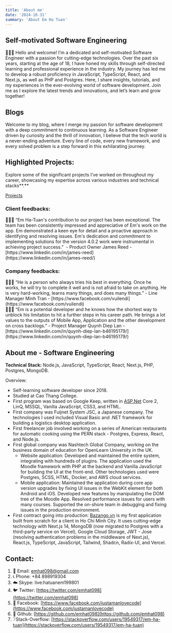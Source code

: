 ```yaml
---
title: 'About me'
date: '2024-10-31'
summary: 'About Em Ha Tuan'
---
```


## Self-motivated Software Engineering

<aside>
👨🏻‍💻 Hello and welcome! I’m a dedicated and self-motivated Software Engineer with a passion for cutting-edge technologies. Over the past six years, starting at the age of 18, I have honed my skills through self-directed learning and professional experience in the industry. My journey has led me to develop a robust proficiency in JavaScript, TypeScript, React, and Next.js, as well as PHP and Postgres. Here, I share insights, tutorials, and my experiences in the ever-evolving world of software development. Join me as I explore the latest trends and innovations, and let’s learn and grow together!

</aside>

## Blogs

Welcome to my blog, where I merge my passion for software development with a deep commitment to continuous learning. As a Software Engineer driven by curiosity and the thrill of innovation, I believe that the tech world is a never-ending adventure. Every line of code, every new framework, and every solved problem is a step forward in this exhilarating journey.

## **Highlighted Projects:**

Explore some of the significant projects I’ve worked on throughout my career, showcasing my expertise across various industries and technical stacks**.**

[Projects](Insights%20by%20Em%20Ha%20Tuan%20d6639276ae29471786c819c7e4de0518/Projects%209049d30d9d5a4b45b08b63ae13e97253.csv)

### Client feedbacks:

<aside>
👨🏻‍💻 “Em Ha-Tuan's contribution to our project has been exceptional. The team has been consistently impressed and appreciative of Em's work on the app. Em demonstrated a keen eye for detail and a proactive approach in identifying and resolving issues. Em's dedication and commitment to implementing solutions for the version 4.0.2 work were instrumental in achieving project success.”  - Product Owner James Reed - [https://www.linkedin.com/in/james-reed](https://www.linkedin.com/in/james-reed/)

</aside>

### Company feedbacks:

<aside>
👨🏻‍💻 “He is a person who always tries his best in everything. Once he works, he will try to complete it well and is not afraid to take on anything. He is very hard-working, learns many things, and does many things.” - Line Manager Minh Tran - [https://www.facebook.com/vuilendi](https://www.facebook.com/vuilendi)

</aside>

<aside>
👨🏻‍💻 “Em is a potential developer and he knows how the shortest way to unblock his limitation to hit a further steps in his career path. He brings a lot values to the outputs of Mobile App, Application and the other development on cross backlogs.” - Project Manager Quynh Diep Lan - [https://www.linkedin.com/in/quynh-diep-lan-b46195179/](https://www.linkedin.com/in/quynh-diep-lan-b46195179/)

</aside>

## About me - **Software Engineering**

**Technical Stack:** Node.js, JavaScript, TypeScript, React, Next.js, PHP, Postgres, MongoDB.

Overview:

- Self-learning software developer since 2018.
- Studied at Cao Thang College.
- First program was based on Google Keep, written in [ASP.Net](http://asp.net/) Core 2, LinQ, MSSQL, Vanilla JavaScript, CSS3, and HTML.
- First company was Fuijnet System JSC, a Japanese company. The technologies I used included Visual Basic and .NET framework for building a logistics desktop application.
- First freelancer job involved working on a series of American restaurants for automatic cooking using the PERN stack - Postgres, Express, React, and Node.js.
- First global company was Nashtech Global Company, working on the business domain of education for OpenLearn University in the UK.
  - Website application: Developed and maintained the entire system, integrating with hundreds of plugins. The application used the Moodle framework with PHP at the backend and Vanilla JavaScript for building the UI at the front-end. Other technologies used were Postgres, SCSS, HTML, Docker, and AWS cloud services.
  - Mobile application: Maintained the application during core app version upgrades by fixing UI issues in the WebKit element for both Android and iOS. Developed new features by manipulating the DOM tree of the Moodle App. Resolved performance issues for users with many courses. Supported the on-shore team in debugging and fixing issues in the production environment.
- First contract going into production: [Bazango.vn](http://bazango.vn/) is my first application built from scratch for a client in Ho Chi Minh City. It uses cutting-edge technology with Next.js 14, MongoDB (now migrated to Postgres with a third-party service on Vercel), Google Cloud Storage, JWT - Jose (resolving authentication problems in the middleware of Next.js), React.js, TypeScript, JavaScript, Tailwind, Shadcn, Radix-UI, and Vercel.

## Contact:

1. 💌 Email: [emhat098@gmail.com](mailto:emhat098@gmail.com)
2. 📞 Phone: +84 898919304
3. ☁️ Skype: live:hatuanem199801
4. 🐦 Twitter: [https://twitter.com/emhat098](https://twitter.com/emhat098)
5. 📘 Facebook: [https://www.facebook.com/justamanlovecode](https://www.facebook.com/justamanlovecode)
6. 🐙 Github: [https://github.com/emhat098](https://github.com/emhat098)
7. ❔Stack-Overflow: [https://stackoverflow.com/users/19549317/em-ha-tuan](https://stackoverflow.com/users/19549317/em-ha-tuan)
